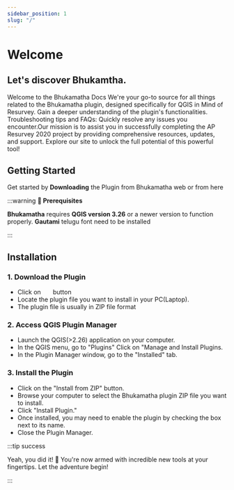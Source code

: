 ```yaml
---
sidebar_position: 1
slug: "/"
---
```



# Welcome

## Let's discover **Bhukamtha**.

Welcome to the Bhukamatha Docs We're your go-to source for all things related to the Bhukamatha plugin, designed specifically for QGIS in Mind of Resurvey. Gain a deeper understanding of the plugin's functionalities.
Troubleshooting tips and FAQs: Quickly resolve any issues you encounter.Our mission is to assist you in successfully completing the AP Resurvey 2020 project by providing comprehensive resources, updates, and support. Explore our site to unlock the full potential of this powerful tool!

## Getting Started

Get started by **Downloading** the Plugin from Bhukamatha web or from here

:::warning **🌵 Prerequisites**

**Bhukamatha** requires **QGIS version 3.26** or a newer version to function properly.
**Gautami** telugu font need to be installed

:::

## Installation

### 1. Download the Plugin

- Click on &nbsp;&nbsp; <DynamicDownloadButton/> &nbsp;&nbsp; button
- Locate the plugin file you want to install in your PC(Laptop).
- The plugin file is usually in ZIP file format

### 2. Access QGIS Plugin Manager

- Launch the QGIS(>2.26) application on your computer.
- In the QGIS menu, go to "Plugins" Click on "Manage and Install Plugins.
- In the Plugin Manager window, go to the "Installed" tab.

### 3. Install the Plugin

- Click on the "Install from ZIP" button.
- Browse your computer to select the Bhukamatha plugin ZIP file you want to install.
- Click "Install Plugin."
- Once installed, you may need to enable the plugin by checking the box next to its name.
- Close the Plugin Manager.

:::tip success

Yeah, you did it! 🚀 You're now armed with incredible new tools at your fingertips. Let the adventure begin!

:::
